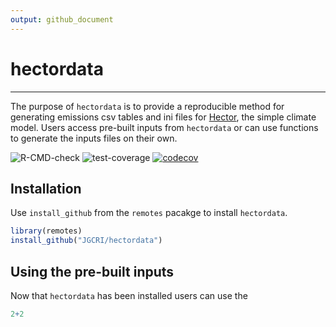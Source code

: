 ```yaml
---
output: github_document
---
```



# hectordata
***
The purpose of `hectordata` is to provide a reproducible method for generating emissions csv tables and ini files for [Hector](https://github.com/jgcri/hector), the simple climate model. Users access pre-built inputs from `hectordata` or can use functions to generate the inputs files on their own. 

![R-CMD-check](https://github.com/JGCRI/hectordata/workflows/R-CMD-check/badge.svg) ![test-coverage](https://github.com/JGCRI/hectordata/workflows/test-coverage/badge.svg) [![codecov](https://codecov.io/gh/JGCRI/hectordata/branch/master/graph/badge.svg)](https://codecov.io/gh/JGCRI/hectordata)



## Installation 

Use `install_github` from the `remotes` pacakge to install `hectordata`.

```r
library(remotes)
install_github("JGCRI/hectordata")
```


## Using the pre-built inputs 

Now that `hectordata` has been installed users can use the 


```r

2+2

```